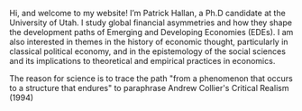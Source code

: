 
```{=html}
<div class="row g-4 align-items-start">
  
  <!-- Left: Photo -->
  <div class="col-12 col-md-3">

 
  </div>
  
  <!-- Middle: Bio -->
  <div class="col-12 col-md-6">
    <p>
      Hi, and welcome to my website! I’m Patrick Hallan, a Ph.D candidate at the University of Utah. I study global financial asymmetries and how they shape the development paths of Emerging and Developing Economies (EDEs). I am also interested in themes in the history of economic thought, particularly in classical political economy, and in the epistemology of the social sciences and its implications to theoretical and empirical practices in economics.
    </p>
The reason for science is to trace the path "from a phenomenon that occurs to a structure that endures" to paraphrase Andrew Collier's Critical Realism (1994)

</div>
```
